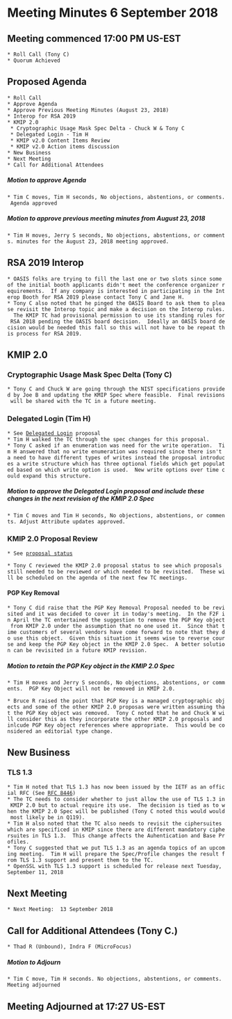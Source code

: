 = Meeting Minutes 6 September 2018 =
== Meeting commenced 17:00 PM US-EST ==
 * Roll Call (Tony C)
 * Quorum Achieved

== Proposed Agenda ==
 * Roll Call
 * Approve Agenda
 * Approve Previous Meeting Minutes (August 23, 2018)
 * Interop for RSA 2019
 * KMIP 2.0
  * Cryptographic Usage Mask Spec Delta - Chuck W & Tony C
  * Delegated Login - Tim H
  * KMIP v2.0 Content Items Review
  * KMIP v2.0 Action items discussion
 * New Business
 * Next Meeting
 * Call for Additional Attendees

===== Motion to approve Agenda =====
 * Tim C moves, Tim H seconds, No objections, abstentions, or comments. Agenda approved

===== Motion to approve previous meeting minutes from August 23, 2018 =====
 * Tim H moves, Jerry S seconds, No objections, abstentions, or comments. minutes for the August 23, 2018 meeting approved.

== RSA 2019 Interop ==
 * OASIS folks are trying to fill the last one or two slots since some of the initial booth applicants didn't meet the conference organizer requirements.  If any company is interested in participating in the Interop Booth for RSA 2019 please contact Tony C and Jane H.
 * Tony C also noted that he pinged the OASIS Board to ask them to please revisit the Interop topic and make a decision on the Interop rules.  The KMIP TC had provisional permission to use its standing rules for RSA 2018 pending the OASIS board decision.  Ideally an OASIS board decision would be needed this fall so this will not have to be repeat this process for RSA 2019.

== KMIP 2.0 ==
=== Cryptographic Usage Mask Spec Delta (Tony C) ===
 * Tony C and Chuck W are going through the NIST specifications provided by Joe B and updating the KMIP Spec where feasible.  Final revisions will be shared with the TC in a future meeting.

=== Delegated Login (Tim H) ===
 * See [[https://www.oasis-open.org/apps/org/workgroup/kmip/document.php?document_id=63399|Delegated Login]] proposal
 * Tim H walked the TC through the spec changes for this proposal.
 * Tony C asked if an enumeration was need for the write operation.  Tim H answered that no write enumeration was required since there isn't a need to have different types of writes instead the proposal introduces a write structure which has three optional fields which get populated based on which write option is used.  New write options over time could expand this structure.

===== Motion to approve the Delegated Login proposal and include these changes in the next revision of the KMIP 2.0 Spec =====
 * Tim C moves and Tim H seconds, No objections, abstentions, or comments. Adjust Attribute updates approved.

=== KMIP 2.0 Proposal Review ===
 * See [[https://wiki.oasis-open.org/kmip/2.0|proposal status]]

 * Tony C reviewed the KMIP 2.0 proposal status to see which proposals still needed to be reviewed or which needed to be revisited.  These will be scheduled on the agenda of the next few TC meetings.

==== PGP Key Removal ====
 * Tony C did raise that the PGP Key Removal Proposal needed to be revisited and it was decided to cover it in today's meeting.  In the F2F in April the TC entertained the suggestion to remove the PGP Key object from KMIP 2.0 under the assumption that no one used it.  Since that time customers of several vendors have come forward to note that they do use this object.  Given this situation it seems wise to reverse course and keep the PGP Key object in the KMIP 2.0 Spec.  A better solution can be revisited in a future KMIP revision.

===== Motion to retain the PGP Key object in the KMIP 2.0 Spec =====
 * Tim H moves and Jerry S seconds, No objections, abstentions, or comments.  PGP Key Object will not be removed in KMIP 2.0.

 * Bruce R raised the point that PGP Key is a managed cryptographic objects and some of the other KMIP 2.0 proposas were written assuming that the PGP Key object was removed.  Tony C noted that he and Chuck W will consider this as they incorporate the other KMIP 2.0 proposals and inlcude PGP Key object references where appropriate.  This would be considered an editorial type change.

== New Business ==
=== TLS 1.3 ===
 * Tim H noted that TLS 1.3 has now been issued by the IETF as an official RFC (See [[https://tools.ietf.org/html/rfc8446|RFC 8446]])
 * The TC needs to consider whether to just allow the use of TLS 1.3 in KMIP 2.0 but to actual require its use.  The decision is tied as to when the KMIP 2.0 Spec will be published (Tony C noted this would would most likely be in Q119).
 * Tim H also noted that the TC also needs to revisit the ciphersuites which are specificed in KMIP since there are different mandatory ciphersuites in TLS 1.3.  This change affects the Auhentication and Base Profiles.
 * Tony C suggested that we put TLS 1.3 as an agenda topics of an upcoming meeting.  Tim H will prepare the Spec/Profile changes the result from TLS 1.3 support and present them to the TC.
 * OpenSSL with TLS 1.3 support is scheduled for release next Tuesday, September 11, 2018

== Next Meeting ==
 * Next Meeting:  13 September 2018

== Call for Additional Attendees (Tony C.) ==
 * Thad R (Unbound), Indra F (MicroFocus)

===== Motion to Adjourn =====
 * Tim C move, Tim H seconds. No objections, abstentions, or comments. Meeting adjourned

== Meeting Adjourned at 17:27 US-EST ==
